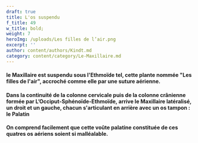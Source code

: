 ```yaml
---
draft: true
title: L'os suspendu
f_title: 49
w_title: bold;
weight: 7
heroImg: /uploads/Les filles de l’air.png
excerpt: ''
author: content/authors/Kindt.md
category: content/category/Le-Maxillaire.md
---
```


#### le Maxillaire est suspendu sous l'Ethmoïde tel, cette plante nommée "Les filles de l'air", accroché comme elle par une suture aérienne.

<Space height={16} />

#### Dans la continuité de la colonne&#xA;cervicale puis de la colonne crânienne formée par L’Occiput-Sphénoïde-Ethmoïde, arrive&#xA;le Maxillaire latéralisé, un droit et un gauche, chacun s'articulant en arrière avec un os tampon : le Palatin

<Space height={20} />

#### On comprend facilement que cette voûte palatine constituée de ces quatres os aériens soient si malléalable. 

<Space height={20} />
